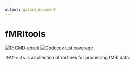 ```yaml
---
output: github_document
---
```


<!-- README.md is generated from README.Rmd. Please edit that file -->

# fMRItools

<!-- badges: start -->
[![R-CMD-check](https://github.com/mandymejia/fMRItools/actions/workflows/R-CMD-check.yaml/badge.svg)](https://github.com/mandymejia/fMRItools/actions/workflows/R-CMD-check.yaml)
[![Codecov test coverage](https://codecov.io/gh/mandymejia/fMRItools/branch/main/graph/badge.svg)](https://app.codecov.io/gh/mandymejia/fMRItools?branch=main)
<!-- badges: end -->

`fMRItools` is a collection of routines for processing fMRI data.
